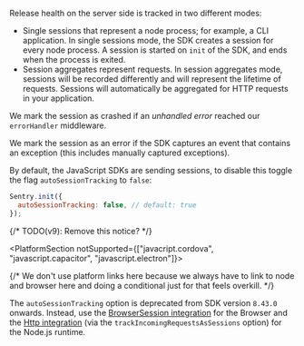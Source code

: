 Release health on the server side is tracked in two different modes:

- Single sessions that represent a node process; for example, a CLI application. In single sessions mode, the SDK creates a session for every node process. A session is started on `init` of the SDK, and ends when the process is exited.
- Session aggregates represent requests. In session aggregates mode, sessions will be recorded differently and will represent the lifetime of requests. Sessions will automatically be aggregated for HTTP requests in your application.

We mark the session as crashed if an _unhandled error_ reached our `errorHandler` middleware.

We mark the session as an error if the SDK captures an event that contains an exception (this includes manually captured exceptions).

By default, the JavaScript SDKs are sending sessions, to disable this toggle the flag `autoSessionTracking` to `false`:

```javascript
Sentry.init({
  autoSessionTracking: false, // default: true
});
```

{/* TODO(v9): Remove this notice? */}

<PlatformSection notSupported={["javacript.cordova", "javascript.capacitor", "javascript.electron"]}>

<Alert title="Deprecation Notice">

{/* We don't use platform links here because we always have to link to node and browser here and doing a conditional just for that feels overkill. */}

The `autoSessionTracking` option is deprecated from SDK version `8.43.0` onwards.
Instead, use the [BrowserSession integration](/platforms/javascript/configuration/integrations/browsersession/) for the Browser and the [Http integration](/platforms/javascript/guides/node/configuration/integrations/http/) (via the `trackIncomingRequestsAsSessions` option) for the Node.js runtime.

</Alert>

</PlatformSection>
